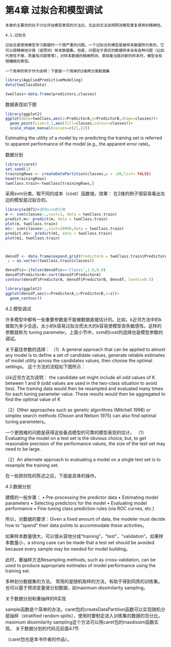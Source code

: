 第4章 过拟合和模型调试
========================================================

    本章的主要目的在于讨论评估模型表现的方法论，无此则无法说明预测模型重复使用的精确性。
    
    4.1.过拟合
    
    过拟合是使用模型学习数据时一个很严重的问题。一个过拟合的模型是被样本数据所约束的，它可以很精确地分类（或预测）样本数据集。但是，问题在于真实的数据样本会有各种问题（比如代表性不够，质量有问题等等），对样本数据的精确预测，意味着当面对新的样本时，模型会有很糟糕的表现。
    
    一个简单的例子作为说明：下面是一个简单的2维两分类数据集

```{r}
library(AppliedPredictiveModeling)
data(twoClassData)

twoClass<-data.frame(predictors,classes)


```

数据表现如下图


```{r fig.width=7, fig.height=6}
library(ggplot2)
ggplot(data=twoClass,aes(x=PredictorA,y=PredictorB,shape=classes))+
  geom_point(size=3.1,aes(fill=classes,colour=classes))+
  scale_shape_manual(values=c(21,22))


```
Estimating the utility of a model by re-predicting the training set is referred to apparent performance of the model (e.g., the apparent error rate)。


数据分划
```{r}
library(caret)
set.seed(1)
trainingRows <- createDataPartition(classes,p = .80,list= FALSE)
head(trainingRows)
twoClass.train<-twoClass[trainingRows,]
```


采用svm分类，取不同的成本（cost）函数值，效果：
在2维的例子很容易看出左边的模型是过拟合的。

```{r}
library(e1071)#使用svm做分类
m <- svm(classes~.,cost=1, data = twoClass.train)
predict.m<- predict(m, data = twoClass.train)
plot(m, twoClass.train)
m1<- svm(classes~.,cost=20000,data = twoClass.train)
predict.m1<- predict(m1, data = twoClass.train)
plot(m1, twoClass.train)



densdf <- data.frame(expand.grid(PredictorA = twoClass.train$PredictorA, PredictorB = twoClass.train$PredictorB),
 z = as.vector(twoClass.train$classes))

densdf$z<-ifelse(densdf$z=='Class1',1.0,0.0)
densdf$PredictorA<-sort(densdf$PredictorA)
contour(densdf$PredictorA, densdf$PredictorB, densdf, levels=0.5)

library(ggplot2)
ggplot(densdf,aes(x=PredictorA,y=PredictorB,z=z))+
  geom_contour()


```


4.2.模型调试

许多模型中都有一些重要参数是不能被数据直接估计的。比如，k近邻方法中的k值取为多少合适。太小的k容易过拟合而太大的k容易使模型丧失敏感性。这样的参数就称为
tuning parameter。上面小节中，svm的cost的选择也是模型参数的调试。

关于最佳参数的选择：
（1）A general approach that can be applied to almost any model is to define a set of candidate values, generate reliable estimates of model utility across the candidates values, then choose the optimal settings。
这个方法的流程如下图所示：

 以k近邻方法为说明：
 the candidate set might include all odd values of K between 1 and 9 (odd values are used in the two-class situation to avoid ties). The training data would then be resampled and evaluated many times for each tuning parameter value. These results would then be aggregated to find the optimal value of K

（2）Other approaches such as genetic algorithms (Mitchell 1998) or simplex search methods (Olsson and Nelson 1975) can also find optimal tuning parameters。

一个更困难的问题是获得这些备选模型的可靠的模型表现的估计。
（1）Evaluating the model on a test set is the obvious choice, but, to get reasonable precision of the performance values, the size of the test set may need to be large.

（2）An alternate approach to evaluating a model on a single test set is to
resample the training set.

在一些原则性的陈述之后，下面是具体的操作。

4.3.数据分划

建模的一般步骤：
• Pre-processing the predictor data
• Estimating model parameters
• Selecting predictors for the model
• Evaluating model performance
• Fine tuning class prediction rules (via ROC curves, etc.)

所以，对数据的要求：Given a fixed amount of data, the modeler must decide how to “spend” their data points to accommodate these activities。

如果样本数量很大，可以很从容地分成“training”，“test”，“validation”。如果样本数量小，a strong case can be made that a test set should be avoided because every sample may be needed for model building。

此时，重抽样方法Resampling methods, such as cross-validation,
can be used to produce appropriate estimates of model performance using the
training set.

多种划分数据集的方法。
常用的是随机取样的方法，有助于得到同质的训练集。
也可以基于预测变量值分划数据，如maximum dissimilarity sampling。


关于数据分划和重抽样的R实现


sample函数是个简单的办法。caret包的createDataPartition函数可以实现随机分层抽样（stratified random splits），使用时要制定进入训练集的数据的百分比。
maximum dissimilarity sampling这个方法可以用caret包的maxdissim函数实现。
关于数据分划的代码见前面4.1节

（caret包也是本书作者的作品）。


